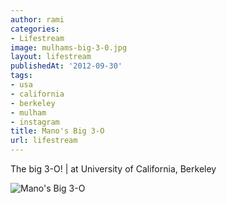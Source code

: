 ```yaml
---
author: rami
categories:
- Lifestream
image: mulhams-big-3-0.jpg
layout: lifestream
publishedAt: '2012-09-30'
tags:
- usa
- california
- berkeley
- mulham
- instagram
title: Mano's Big 3-O
url: lifestream
---
```


The big 3-O! | at University of California, Berkeley

![Mano's Big 3-O](/assets/images/content/lifestream/mulhams-big-3-0.jpg)